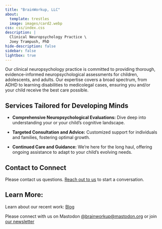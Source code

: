 ```yaml
---
title: "BrainWorkup, LLC"
about:
  template: trestles
  image: images/card2.webp
css: css/index.css
description: | 
  Clinical Neuropsychology Practice \
  Joey Trampush, PhD
hide-description: false
sidebar: false
lightbox: true
---
```


Our clinical neuropsychology practice is committed to providing thorough,
evidence-informed neuropsychological assessments for children, adolescents, and adults.
Our expertise covers a broad spectrum, from ADHD to learning disabilities to
medicolegal cases,
ensuring you and/or your child receive the best care possible.

## Services Tailored for Developing Minds

- **Comprehensive Neuropsychological Evaluations:** Dive deep into understanding
your or your child's cognitive landscape.

- **Targeted Consultation and Advice:** Customized support for individuals and families, fostering optimal growth.

- **Continued Care and Guidance:** We're here for the long haul, offering ongoing assistance to adapt to your child's evolving needs.

## Contact to Connect

Please contact us questions. [Reach out to us](docs/contact/index.qmd) to start a conversation.

## Learn More:

Learn about our recent work: [Blog](docs/blog/index.qmd)

Please connect with us on Mastodon [\@brainworkup\@mastodon.org](https://mastodon.org/@brainworkup) or join [our newsletter](https://docs.google.com/forms/d/e/1FAIpQLSdgVXRp3V-w94GPWkR31RUfyBl37EphdQSlCOcnyeNlf8OLWw/viewform)

